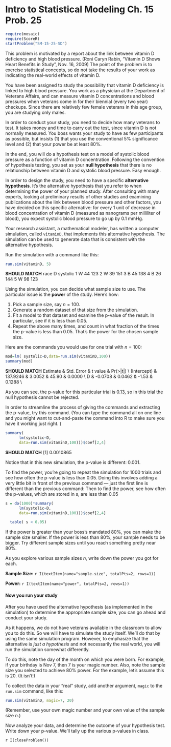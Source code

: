 Intro to Statistical Modeling Ch. 15 Prob. 25
========================================================
```r
require(mosaic)
require(ScoreR)
startProblem("SM-15-25-SD")
```
This problem is motivated by a report about the link between vitamin D deficiency and high blood pressure. (Roni Caryn Rabin, "Vitamin D Shows Heart Benefits in Study", Nov. 16, 2009)  The point of the problem is to exercise statistical concepts, so do not take the results of your work as indicating the real-world effects of vitamin D.  

You have been assigned to study the possibility that vitamin D deficiency is linked to high blood pressure.  You work as a physician at the Department of Veterans Affairs, and can measure vitamin D concentrations and blood pressures when veterans come in for their biennial (every two year) checkups.  Since there are relatively few female veterans in this age group, you are studying only males.

In order to conduct your study, you need to decide how many veterans to test.  It takes money and time to carry out the test, since vitamin D is not normally measured.  You boss wants your study to have as few participants as possible, but insists (1) that you use the conventional  5% significance level and (2) that your power be at least 80%.

In the end, you will do a hypothesis test on a model of systolic blood pressure as a function of vitamin D concentration.  Following the convention of hypothesis testing, you set as your **null hypothesis** that there is no relationship between vitamin D and systolic blood pressure.  Easy enough.

In order to design the study, you need to have a specific **alternative hypothesis**. It's the alternative hypothesis that you refer to when determining the power of your planned study.  After consulting with many experts, looking at preliminary results of other studies and examining publications about the link between blood pressure and other factors, you have decided on this specific alternative:  for every 1 unit of decrease in blood concentration of vitamin D (measured as nanograms per milliliter of blood), you expect systolic blood pressure to go up by 0.1 mmHg.  

Your research assistant, a mathematical modeler, has written a computer simulation, called <code>vitaminD</code>, that implements this alternative hypothesis. The simulation can be used to generate data that is consistent with the alternative hypothesis.

Run the simulation with a command like this:
```r
run.sim(vitaminD, 5)
```
**SHOULD MATCH**
  race  D systolic
1    W 44      123
2    W 39      151
3    B 45      138
4    B 26      144
5    W 98      123

Using the simulation, you can decide what sample size to use.  The particular issue is the **power** of the study.  Here's how:

1. Pick a sample size, say $n=100$.
2. Generate a random dataset of that size from the simulation.
3. Fit a model to that dataset and examine the p-value of the result.  In particular, see if it is less than 0.05.
4. Repeat the above many times, and count in what fraction of the times the p-value is less than 0.05.  That's the power for the chosen sample size.


Here are the commands you would use for one trial with $n=100$:
```r
mod=lm( systolic~D,data=run.sim(vitaminD,100))
summary(mod)
```
**SHOULD MATCH**
Estimate & Std. Error & t value & Pr($>$$|$t$|$) \\ 
  \hline
(Intercept) & 137.9246 & 3.0052 & 45.90 & 0.0000 \\ 
  D & -0.0708 & 0.0462 & -1.53 & 0.1288 \\ 
   \hline


As you can see, the p-value for this particular trial is 0.13, so in this trial the null hypothesis cannot be rejected.

In order to streamline the process of giving the commands and extracting the p-value, try this command.  (You can type the command all on one line and you might want to cut-and-paste the command into R to make sure you have it working just right. )
```r
summary(
      lm(systolic~D,
      data=run.sim(vitaminD,100)))$coef[2,4]
```
**SHOULD MATCH**
[1] 0.0010865

Notice that in this new simulation, the p-value is different: $0.001$.

To find the power, you're going to repeat the simulation for 1000 trials and see how often the p-value is less than 0.05.  Doing this involves adding a very little bit in front of the previous command --- just the first line is different than the previous command: Then to find the power, see how often the p-values, which are stored in s, are less than 0.05
```r
s = do(1000)*summary(
      lm(systolic~D,
      data=run.sim(vitaminD,100)))$coef[2,4]
```

```r
  table( s < 0.05)
```

If the power is greater than your boss's mandated 80%, you can make the sample size smaller.  If the power is less than 80%, your sample needs to be bigger.  Try different sample sizes until you reach something pretty near 80%.

As you explore various sample sizes $n$, write down the power you got for each.


**Sample Size:** `r I(textItem(name="sample.size", totalPts=2, rows=1))`

**Power:** `r I(textItem(name="power", totalPts=2, rows=1))`

#### Now you run your study
After you have used the alternative hypothesis (as implemented in the simulation) to determine the appropriate sample size, you can go ahead and conduct your study.

As it happens, we do not have veterans available in the classroom to allow you to do this.  So we will have to simulate the study itself.  We'll do that by using the same simulation program.  However, to emphasize that the alternative is *just a hypothesis* and not necessarily the real world, you will run the simulation somewhat differently.

To do this, note the day of the month on which you were born.  For example, if your birthday is Nov 7, then 7 is your magic number. Also, note the sample size you selected to achieve 80% power.   For the example, let's assume this is 20.  (It isn't!)

To collect the data in your "real" study, add another argument, <code>magic</code> to the <code>run.sim</code> command, like this:
```r
run.sim(vitaminD, magic=7, 20)
```
(Remember, use your own magic number and your own value of the sample size $n$.)

Now analyze your data, and determine the outcome of your hypothesis test.  Write down your p-value.  We'll tally up the various p-values in class.

`r I(closeProblem())`
